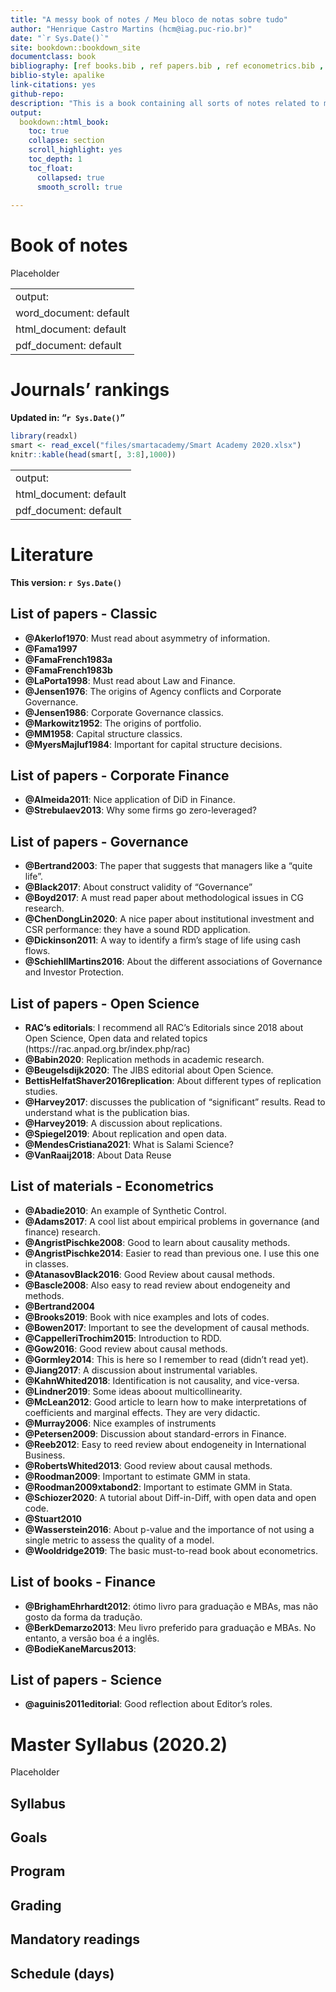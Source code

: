 ```yaml
--- 
title: "A messy book of notes / Meu bloco de notas sobre tudo"
author: "Henrique Castro Martins (hcm@iag.puc-rio.br)"
date: "`r Sys.Date()`"
site: bookdown::bookdown_site
documentclass: book
bibliography: [ref books.bib , ref papers.bib , ref econometrics.bib , ref open science.bib]
biblio-style: apalike
link-citations: yes
github-repo:
description: "This is a book containing all sorts of notes related to my classes, my articles or projects."
output:
  bookdown::html_book:
    toc: true
    collapse: section
    scroll_highlight: yes
    toc_depth: 1
    toc_float:
      collapsed: true
      smooth_scroll: true
      
---
```


# Book of notes

Placeholder



<!--chapter:end:index.Rmd-->

---
output:
  word_document: default
  html_document: default
  pdf_document: default
---

# Journals' rankings

**Updated in: "`r Sys.Date()`"**



```r
library(readxl)
smart <- read_excel("files/smartacademy/Smart Academy 2020.xlsx")
knitr::kable(head(smart[, 3:8],1000))
```



<!--chapter:end:01-smartacademy.Rmd-->

---
output:
  html_document: default
  pdf_document: default
---
# Literature

**This version: `r Sys.Date()`**

## List of papers - Classic

- **@Akerlof1970**: Must read about asymmetry of information.
- **@Fama1997**
- **@FamaFrench1983a**
- **@FamaFrench1983b**
- **@LaPorta1998**: Must read about Law and Finance.
- **@Jensen1976**: The origins of Agency conflicts and Corporate Governance.
- **@Jensen1986**: Corporate Governance classics.
- **@Markowitz1952**: The origins of portfolio.
- **@MM1958**: Capital structure classics.
- **@MyersMajluf1984**: Important for capital structure decisions.


## List of papers - Corporate Finance
- **@Almeida2011**: Nice application of DiD in Finance.
- **@Strebulaev2013**: Why some firms go zero-leveraged?

## List of papers - Governance
- **@Bertrand2003**: The paper that suggests that managers like a "quite life".
- **@Black2017**: About construct validity of "Governance"
- **@Boyd2017**: A must read paper about methodological issues in CG research.
- **@ChenDongLin2020**: A nice paper about institutional investment and CSR performance: they have a sound RDD application.
- **@Dickinson2011**: A way to identify a firm's stage of life using cash flows.
- **@SchiehllMartins2016**: About the different associations of Governance and Investor Protection.



## List of papers - Open Science
- **RAC's editorials**: I recommend all RAC's Editorials since 2018 about Open Science, Open data and related topics (https://rac.anpad.org.br/index.php/rac)
- **@Babin2020**: Replication methods in academic research.
- **@Beugelsdijk2020**: The JIBS editorial about Open Science.
- **BettisHelfatShaver2016replication**: About different types of replication studies.
- **@Harvey2017**: discusses the publication of "significant" results. Read to understand what is the publication bias.
- **@Harvey2019**: A discussion about replications.
- **@Spiegel2019**: About replication and open data.
- **@MendesCristiana2021**: What is Salami Science?
- **@VanRaaij2018**: About Data Reuse


## List of materials - Econometrics
- **@Abadie2010**: An example of Synthetic Control.
- **@Adams2017**: A cool list about empirical problems in governance (and finance) research.
- **@AngristPischke2008**: Good to learn about causality methods.
- **@AngristPischke2014**: Easier to read than previous one. I use this one in classes.
-	**@AtanasovBlack2016**: Good Review about causal methods. 
- **@Bascle2008**: Also easy to read review about endogeneity and methods.
- **@Bertrand2004**
- **@Brooks2019**: Book with nice examples and lots of codes.
- **@Bowen2017**: Important to see the development of causal methods.
- **@CappelleriTrochim2015**: Introduction to RDD.
- **@Gow2016**: Good review about causal methods.
- **@Gormley2014**: This is here so I remember to read (didn't read yet).
- **@Jiang2017**: A discussion about instrumental variables.
- **@KahnWhited2018**: Identification is not causality, and vice-versa.
- **@Lindner2019**: Some ideas aboout multicollinearity.
- **@McLean2012**: Good article to learn how to make interpretations of coefficients and marginal effects. They are very didactic.
- **@Murray2006**: Nice examples of instruments
- **@Petersen2009**: Discussion about standard-errors in Finance.
- **@Reeb2012**: Easy to reed review about endogeneity in International Business.
-	**@RobertsWhited2013**: Good review about causal methods.
- **@Roodman2009**: Important to estimate GMM in stata.
- **@Roodman2009xtabond2**: Important to estimate GMM in Stata.
- **@Schiozer2020**: A tutorial about Diff-in-Diff, with open data and open code.
- **@Stuart2010**    
- **@Wasserstein2016**: About p-value and the importance of not using a single metric to assess the quality of a model.
- **@Wooldridge2019**: The basic must-to-read book about econometrics.





## List of books - Finance
- **@BrighamEhrhardt2012**: ótimo livro para graduação e MBAs, mas não gosto da forma da tradução.
- **@BerkDemarzo2013**: Meu livro preferido para graduação e MBAs. No entanto, a versão boa é a inglês.
- **@BodieKaneMarcus2013**: 


## List of papers - Science
- **@aguinis2011editorial**: Good reflection about Editor's roles.


<!--chapter:end:02-literature.Rmd-->


# Master Syllabus (2020.2) 

Placeholder


## Syllabus 
## Goals
## Program
## Grading
## Mandatory readings 
## Schedule (days) 

<!--chapter:end:03-master-syllabus-2020-2.Rmd-->

